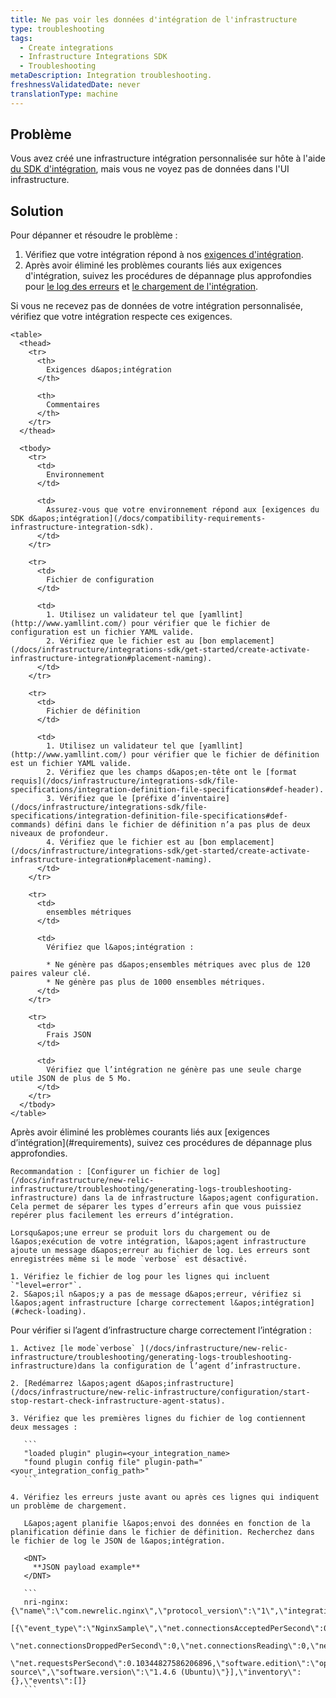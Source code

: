```yaml
---
title: Ne pas voir les données d'intégration de l'infrastructure
type: troubleshooting
tags:
  - Create integrations
  - Infrastructure Integrations SDK
  - Troubleshooting
metaDescription: Integration troubleshooting.
freshnessValidatedDate: never
translationType: machine
---
```


## Problème

Vous avez créé une infrastructure intégration personnalisée sur hôte à l&apos;aide [du SDK d&apos;intégration](/docs/integrations/integrations-sdk/getting-started/introduction-infrastructure-integrations-sdk), mais vous ne voyez pas de données dans l&apos;UI infrastructure.

## Solution

Pour dépanner et résoudre le problème :

1. Vérifiez que votre intégration répond à nos [exigences d&apos;intégration](#requirements).
2. Après avoir éliminé les problèmes courants liés aux exigences d&apos;intégration, suivez les procédures de dépannage plus approfondies pour [le log des erreurs](#check-errors) et [le chargement de l&apos;intégration](#check-loading).

<CollapserGroup>
  <Collapser id="requirements" title="Résoudre les problèmes d'intégration">
    Si vous ne recevez pas de données de votre intégration personnalisée, vérifiez que votre intégration respecte ces exigences.

    <table>
      <thead>
        <tr>
          <th>
            Exigences d&apos;intégration
          </th>

          <th>
            Commentaires
          </th>
        </tr>
      </thead>

      <tbody>
        <tr>
          <td>
            Environnement
          </td>

          <td>
            Assurez-vous que votre environnement répond aux [exigences du SDK d&apos;intégration](/docs/compatibility-requirements-infrastructure-integration-sdk).
          </td>
        </tr>

        <tr>
          <td>
            Fichier de configuration
          </td>

          <td>
            1. Utilisez un validateur tel que [yamllint](http://www.yamllint.com/) pour vérifier que le fichier de configuration est un fichier YAML valide.
            2. Vérifiez que le fichier est au [bon emplacement](/docs/infrastructure/integrations-sdk/get-started/create-activate-infrastructure-integration#placement-naming).
          </td>
        </tr>

        <tr>
          <td>
            Fichier de définition
          </td>

          <td>
            1. Utilisez un validateur tel que [yamllint](http://www.yamllint.com/) pour vérifier que le fichier de définition est un fichier YAML valide.
            2. Vérifiez que les champs d&apos;en-tête ont le [format requis](/docs/infrastructure/integrations-sdk/file-specifications/integration-definition-file-specifications#def-header).
            3. Vérifiez que le [préfixe d’inventaire](/docs/infrastructure/integrations-sdk/file-specifications/integration-definition-file-specifications#def-commands) défini dans le fichier de définition n’a pas plus de deux niveaux de profondeur.
            4. Vérifiez que le fichier est au [bon emplacement](/docs/infrastructure/integrations-sdk/get-started/create-activate-infrastructure-integration#placement-naming).
          </td>
        </tr>

        <tr>
          <td>
            ensembles métriques
          </td>

          <td>
            Vérifiez que l&apos;intégration :

            * Ne génère pas d&apos;ensembles métriques avec plus de 120 paires valeur clé.
            * Ne génère pas plus de 1000 ensembles métriques.
          </td>
        </tr>

        <tr>
          <td>
            Frais JSON
          </td>

          <td>
            Vérifiez que l’intégration ne génère pas une seule charge utile JSON de plus de 5 Mo.
          </td>
        </tr>
      </tbody>
    </table>
  </Collapser>

  <Collapser id="check-errors" title="Vérifiez le fichier de log d'intégration pour le message d'erreur">
    Après avoir éliminé les problèmes courants liés aux [exigences d’intégration](#requirements), suivez ces procédures de dépannage plus approfondies.

    Recommandation : [Configurer un fichier de log](/docs/infrastructure/new-relic-infrastructure/troubleshooting/generating-logs-troubleshooting-infrastructure) dans la de infrastructure l&apos;agent configuration. Cela permet de séparer les types d’erreurs afin que vous puissiez repérer plus facilement les erreurs d’intégration.

    Lorsqu&apos;une erreur se produit lors du chargement ou de l&apos;exécution de votre intégration, l&apos;agent infrastructure ajoute un message d&apos;erreur au fichier de log. Les erreurs sont enregistrées même si le mode `verbose` est désactivé.

    1. Vérifiez le fichier de log pour les lignes qui incluent `"level=error"`.
    2. S&apos;il n&apos;y a pas de message d&apos;erreur, vérifiez si l&apos;agent infrastructure [charge correctement l&apos;intégration](#check-loading).
  </Collapser>

  <Collapser id="check-loading" title="Vérifiez que l'intégration se charge correctement">
    Pour vérifier si l’agent d’infrastructure charge correctement l’intégration :

    1. Activez [le mode`verbose` ](/docs/infrastructure/new-relic-infrastructure/troubleshooting/generating-logs-troubleshooting-infrastructure)dans la configuration de l’agent d’infrastructure.

    2. [Redémarrez l&apos;agent d&apos;infrastructure](/docs/infrastructure/new-relic-infrastructure/configuration/start-stop-restart-check-infrastructure-agent-status).

    3. Vérifiez que les premières lignes du fichier de log contiennent deux messages :

       ```
       "loaded plugin" plugin=<your_integration_name>
       "found plugin config file" plugin-path="<your_integration_config_path>"
       ```

    4. Vérifiez les erreurs juste avant ou après ces lignes qui indiquent un problème de chargement.

       L&apos;agent planifie l&apos;envoi des données en fonction de la planification définie dans le fichier de définition. Recherchez dans le fichier de log le JSON de l&apos;intégration.

       <DNT>
         **JSON payload example**
       </DNT>

       ```
       nri-nginx: {\"name\":\"com.newrelic.nginx\",\"protocol_version\":\"1\",\"integration_version\":\"0.5.0\",\"metrics\":
       [{\"event_type\":\"NginxSample\",\"net.connectionsAcceptedPerSecond\":0.10344827586206896,\"net.connectionsActive\":1,
       \"net.connectionsDroppedPerSecond\":0,\"net.connectionsReading\":0,\"net.connectionsWaiting\":0,\"net.connectionsWriting\":1,
       \"net.requestsPerSecond\":0.10344827586206896,\"software.edition\":\"open source\",\"software.version\":\"1.4.6 (Ubuntu)\"}],\"inventory\":{},\"events\":[]}
       ```
  </Collapser>
</CollapserGroup>